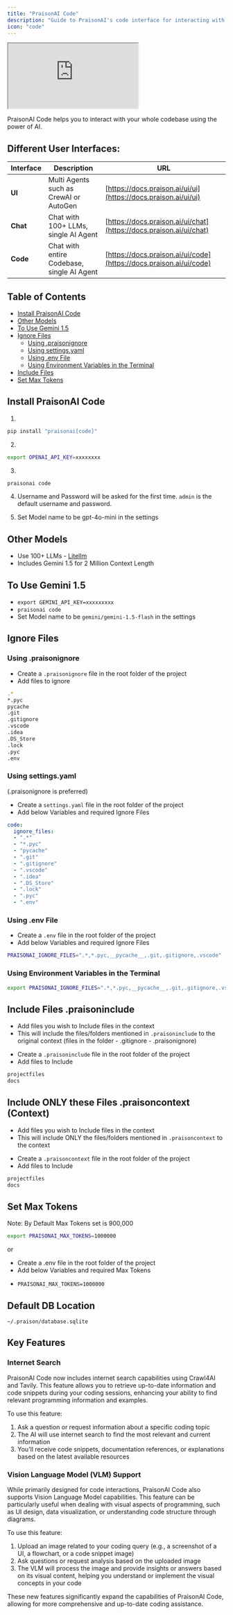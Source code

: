 ```yaml
---
title: "PraisonAI Code"
description: "Guide to PraisonAI's code interface for interacting with your codebase using AI, including file management, model configuration, and advanced features"
icon: "code"
---
```


<div className="relative w-full aspect-video">
  <iframe
    className="absolute top-0 left-0 w-full h-full"
    src="https://www.youtube.com/embed/_5jQayO-MQY"
    title="YouTube video player"
    allow="accelerometer; autoplay; clipboard-write; encrypted-media; gyroscope; picture-in-picture"
    allowFullScreen
  ></iframe>
</div>

PraisonAI Code helps you to interact with your whole codebase using the power of AI.

## Different User Interfaces:

| Interface | Description | URL |
|---|---|---|
| **UI** | Multi Agents such as CrewAI or AutoGen | [https://docs.praison.ai/ui/ui](https://docs.praison.ai/ui/ui) |
| **Chat** | Chat with 100+ LLMs, single AI Agent | [https://docs.praison.ai/ui/chat](https://docs.praison.ai/ui/chat) |
| **Code** | Chat with entire Codebase, single AI Agent | [https://docs.praison.ai/ui/code](https://docs.praison.ai/ui/code) |

## Table of Contents

- [Install PraisonAI Code](#install-praisonai-code)
- [Other Models](#other-models)
- [To Use Gemini 1.5](#to-use-gemini-15)
- [Ignore Files](#ignore-files)
  - [Using .praisonignore](#using-praisonignore)
  - [Using settings.yaml](#using-settingsyaml)
  - [Using .env File](#using-env-file)
  - [Using Environment Variables in the Terminal](#using-environment-variables-in-the-terminal)
- [Include Files](#include-files-praisoninclude)
- [Set Max Tokens](#set-max-tokens)

## Install PraisonAI Code

1. 
```bash
pip install "praisonai[code]"
```

2. 
```bash
export OPENAI_API_KEY=xxxxxxxx
```

3. 
```bash
praisonai code
```

4. Username and Password will be asked for the first time. `admin` is the default username and password.

5. Set Model name to be gpt-4o-mini in the settings 


## Other Models

* Use 100+ LLMs - [Litellm](https://litellm.vercel.app/docs/providers)
* Includes Gemini 1.5 for 2 Million Context Length

## To Use Gemini 1.5

* ```export GEMINI_API_KEY=xxxxxxxxx```
* ```praisonai code```
* Set Model name to be ```gemini/gemini-1.5-flash``` in the settings

## Ignore Files

### Using .praisonignore

* Create a `.praisonignore` file in the root folder of the project
* Add files to ignore

```bash
.*
*.pyc
pycache
.git
.gitignore
.vscode
.idea
.DS_Store
.lock
.pyc
.env
```

### Using settings.yaml 
(.praisonignore is preferred)

* Create a `settings.yaml` file in the root folder of the project
* Add below Variables and required Ignore Files

```yaml
code:
  ignore_files:
  - ".*"
  - "*.pyc"
  - "pycache"
  - ".git"
  - ".gitignore"
  - ".vscode"
  - ".idea"
  - ".DS_Store"
  - ".lock"
  - ".pyc"
  - ".env"
```

### Using .env File

* Create a `.env` file in the root folder of the project
* Add below Variables and required Ignore Files

```bash
PRAISONAI_IGNORE_FILES=".*,*.pyc,__pycache__,.git,.gitignore,.vscode"
```

### Using Environment Variables in the Terminal

```bash
export PRAISONAI_IGNORE_FILES=".*,*.pyc,__pycache__,.git,.gitignore,.vscode"
```

## Include Files .praisoninclude

- Add files you wish to Include files in the context
- This will include the files/folders mentioned in `.praisoninclude` to the original context (files in the folder - .gitignore  - .praisonignore)

* Create a `.praisoninclude` file in the root folder of the project
* Add files to Include

```bash
projectfiles
docs
```

## Include ONLY these Files .praisoncontext (Context)

- Add files you wish to Include files in the context
- This will include ONLY the files/folders mentioned in `.praisoncontext` to the context

* Create a `.praisoncontext` file in the root folder of the project
* Add files to Include

```bash
projectfiles
docs
```

## Set Max Tokens

Note: By Default Max Tokens set is 900,000

```bash
export PRAISONAI_MAX_TOKENS=1000000
```

or 

* Create a .env file in the root folder of the project
* Add below Variables and required Max Tokens
* ```
  PRAISONAI_MAX_TOKENS=1000000
  ```

## Default DB Location

`~/.praison/database.sqlite`

## Key Features

### Internet Search

PraisonAI Code now includes internet search capabilities using Crawl4AI and Tavily. This feature allows you to retrieve up-to-date information and code snippets during your coding sessions, enhancing your ability to find relevant programming information and examples.

To use this feature:
1. Ask a question or request information about a specific coding topic
2. The AI will use internet search to find the most relevant and current information
3. You'll receive code snippets, documentation references, or explanations based on the latest available resources

### Vision Language Model (VLM) Support

While primarily designed for code interactions, PraisonAI Code also supports Vision Language Model capabilities. This feature can be particularly useful when dealing with visual aspects of programming, such as UI design, data visualization, or understanding code structure through diagrams.

To use this feature:
1. Upload an image related to your coding query (e.g., a screenshot of a UI, a flowchart, or a code snippet image)
2. Ask questions or request analysis based on the uploaded image
3. The VLM will process the image and provide insights or answers based on its visual content, helping you understand or implement the visual concepts in your code

These new features significantly expand the capabilities of PraisonAI Code, allowing for more comprehensive and up-to-date coding assistance.
